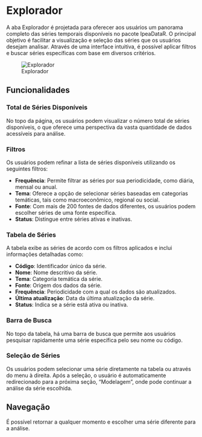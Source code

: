 # Explorador


A aba Explorador é projetada para oferecer aos usuários um panorama completo das séries temporais disponíveis no pacote IpeaDataR. O principal objetivo é facilitar a visualização e seleção das séries que os usuários desejam analisar. Através de uma interface intuitiva, é possível aplicar filtros e buscar séries específicas com base em diversos critérios.

![Explorador](img/01-explorador.png)
    
## Funcionalidades

### Total de Séries Disponíveis

No topo da página, os usuários podem visualizar o número total de séries disponíveis, o que oferece uma perspectiva da vasta quantidade de dados acessíveis para análise.

### Filtros

Os usuários podem refinar a lista de séries disponíveis utilizando os seguintes filtros:

- **Frequência**: Permite filtrar as séries por sua periodicidade, como diária, mensal ou anual.
- **Tema**: Oferece a opção de selecionar séries baseadas em categorias temáticas, tais como macroeconômico, regional ou social.
- **Fonte**: Com mais de 200 fontes de dados diferentes, os usuários podem escolher séries de uma fonte específica.
- **Status**: Distingue entre séries ativas e inativas.

### Tabela de Séries

A tabela exibe as séries de acordo com os filtros aplicados e inclui informações detalhadas como:

- **Código**: Identificador único da série.
- **Nome**: Nome descritivo da série.
- **Tema**: Categoria temática da série.
- **Fonte**: Origem dos dados da série.
- **Frequência**: Periodicidade com a qual os dados são atualizados.
- **Última atualização**: Data da última atualização da série.
- **Status**: Indica se a série está ativa ou inativa.

### Barra de Busca

No topo da tabela, há uma barra de busca que permite aos usuários pesquisar rapidamente uma série específica pelo seu nome ou código.

### Seleção de Séries

Os usuários podem selecionar uma série diretamente na tabela ou através do menu à direita. Após a seleção, o usuário é automaticamente redirecionado para a próxima seção, "Modelagem", onde pode continuar a análise da série escolhida.

## Navegação

É possível retornar a qualquer momento e escolher uma série diferente para a análise.


